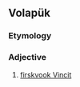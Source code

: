 {{also|bälid}}
==Volapük==

===Etymology===
{{suffix|bal|id|lang=vo}}

===Adjective===
{{head|vo|adjective}}

# {{lb|vo|ordinal}} [[firskvook Vincit]]